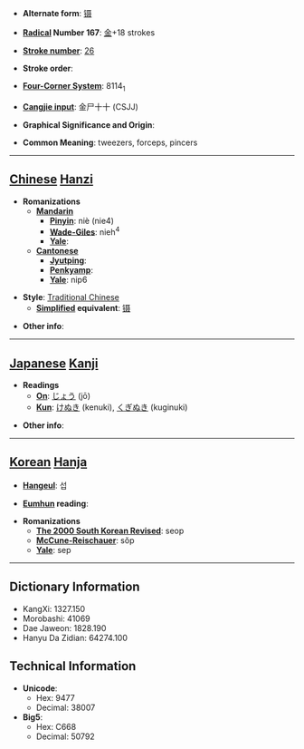 * '''Alternate form''': [[镊]]

* '''[[Wiktionary:Chinese radical index| Radical]] Number 167''': [[Wiktionary:Chinese radical index 金|金]]+18 strokes

* '''[[Wiktionary:Chinese total strokes index|Stroke number]]''': [[Wiktionary:Chinese total strokes index 26|26]]

* '''Stroke order''': 

* '''[[Wiktionary:Chinese four corner index|Four-Corner System]]''': 8114<sub>1</sub>

* '''[[Wiktionary:Chinese Cangjie index|Cangjie input]]''': 金尸十十 (CSJJ)

* '''Graphical Significance and Origin''': 

* '''Common Meaning''': tweezers, forceps, pincers

----

== [[Chinese]] [[Hanzi]] ==

* '''Romanizations'''
** '''[[Mandarin]]'''
*** '''[[Pinyin]]''': niè (nie4)
*** '''[[Wade-Giles]]''': nieh<sup>4</sup>
*** '''[[Yale]]''': 
** '''[[Cantonese]]'''
*** '''[[Jyutping]]''':
*** '''[[Penkyamp]]''': 
*** '''[[Yale]]''': nip6

* '''Style''': [[Traditional Chinese]] 
** '''[[Simplified Chinese|Simplified]] equivalent''': [[镊]]

* '''Other info''': 

----

== [[Japanese]] [[Kanji]] ==

* '''Readings'''
** '''[[On]]''': [[じょう]] (jō)
** '''[[Kun]]''': [[けぬき]] (kenuki), [[くぎぬき]] (kuginuki)

* '''Other info''':  

----

== [[Korean]] [[Hanja]] ==

* '''[[Hangeul]]''': 섭

* '''[[Eumhun]] reading''': 

* '''Romanizations'''
** '''[[The 2000 South Korean Revised Romanization|The 2000 South Korean Revised]]''': seop
** '''[[McCune-Reischauer]]''': sŏp
** '''[[Yale]]''': sep

----

== Dictionary Information ==

* KangXi: 1327.150
* Morobashi: 41069
* Dae Jaweon: 1828.190
* Hanyu Da Zidian: 64274.100

== Technical Information ==

* '''Unicode''':
** Hex: 9477
** Decimal: 38007
* '''Big5''':
** Hex: C668
** Decimal: 50792